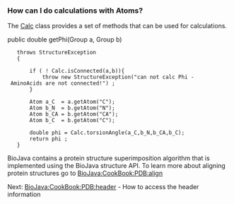 ===How can I do calculations with Atoms?===

The [http://www.biojava.org/docs/api16/org/biojava/bio/structure/Calc.html Calc] class provides a set of methods that can be used for calculations.

<java>
public  double getPhi(Group a, Group b)
    throws StructureException
    {
        
        if ( ! Calc.isConnected(a,b)){
            throw new StructureException("can not calc Phi - AminoAcids are not connected!") ;
        } 
        
        Atom a_C  = a.getAtom("C");
        Atom b_N  = b.getAtom("N");
        Atom b_CA = b.getAtom("CA");
        Atom b_C  = b.getAtom("C");
        
        double phi = Calc.torsionAngle(a_C,b_N,b_CA,b_C);
        return phi ;
    }
</java>

BioJava contains a protein structure superimposition algorithm that is implemented using the BioJava structure API. To learn more about aligning protein structures go to [[BioJava:CookBook:PDB:align]]


Next: [[BioJava:CookBook:PDB:header]] - How to access the header information